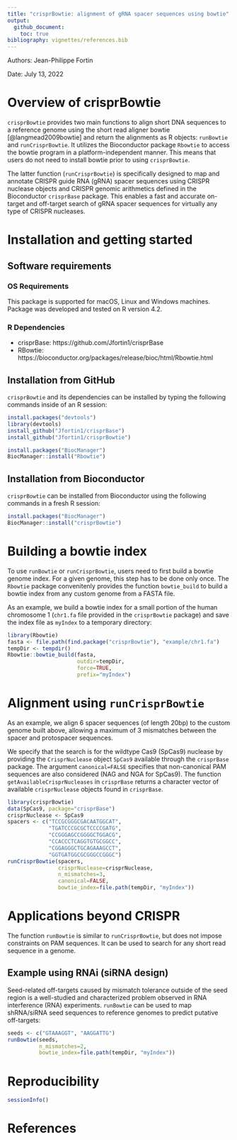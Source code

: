 ```yaml
---
title: "crisprBowtie: alignment of gRNA spacer sequences using bowtie"
output: 
  github_document:
    toc: true
bibliography: vignettes/references.bib
---
```



Authors: Jean-Philippe Fortin

Date: July 13, 2022



# Overview of crisprBowtie

`crisprBowtie` provides two main functions to align short DNA sequences to
a reference genome using the short read aligner bowtie [@langmead2009bowtie]
and return the alignments as R objects: `runBowtie` and `runCrisprBowtie`.
It utilizes the Bioconductor package `Rbowtie` to access the bowtie program
in a platform-independent manner. This means that users do not need to install
bowtie prior to using `crisprBowtie`. 


The latter function (`runCrisprBowtie`) is specifically designed
to map and annotate CRISPR guide RNA (gRNA) spacer sequences using
CRISPR nuclease objects and CRISPR genomic arithmetics defined in
the Bioconductor `crisprBase` package. This enables a fast and accurate
on-target and off-target search of gRNA spacer sequences for virtually any
type of CRISPR nucleases. 



# Installation and getting started

## Software requirements

### OS Requirements

This package is supported for macOS, Linux and Windows machines.
Package was developed and tested on R version 4.2.

### R Dependencies 

- crisprBase: https://github.com/Jfortin1/crisprBase
- RBowtie: https://bioconductor.org/packages/release/bioc/html/Rbowtie.html


## Installation from GitHub

`crisprBowtie` and its dependencies can be installed by typing the
following commands inside of an R session:

```r
install.packages("devtools")
library(devtools)
install_github("Jfortin1/crisprBase")
install_github("Jfortin1/crisprBowtie")

install.packages("BiocManager")
BiocManager::install("Rbowtie")
```


## Installation from Bioconductor

`crisprBowtie` can be installed from Bioconductor using the following
commands in a fresh R session:

```r
install.packages("BiocManager")
BiocManager::install("crisprBowtie")
```




# Building a bowtie index

To use `runBowtie` or `runCrisprBowtie`, users need to first build a bowtie
genome index. For a given genome, this step has to be done only once. 
The `Rbowtie` package convenitenly provides the function `bowtie_build`
to build a bowtie index from any custom genome from a FASTA file.

As an example, we build a bowtie index for a small portion of the human
chromosome 1 (`chr1.fa` file provided in the `crisprBowtie` package) and
save the index file as `myIndex` to a temporary directory:

```r
library(Rbowtie)
fasta <- file.path(find.package("crisprBowtie"), "example/chr1.fa")
tempDir <- tempdir()
Rbowtie::bowtie_build(fasta,
                      outdir=tempDir,
                      force=TRUE,
                      prefix="myIndex")
```

# Alignment using `runCrisprBowtie`

As an example, we align 6 spacer sequences (of length 20bp) to the
custom genome built above, allowing a maximum of 3 mismatches between the 
spacer and protospacer sequences. 

We specify that the search is for the wildtype Cas9 (SpCas9) nuclease
by providing the `CrisprNuclease` object `SpCas9` available through the 
`crisprBase` package. The argument `canonical=FALSE` specifies that 
non-canonical PAM sequences are also considered (NAG and NGA for SpCas9).
The function `getAvailableCrisprNucleases` in `crisprBase` returns a character
vector of available `crisprNuclease` objects found in `crisprBase`. 

```r
library(crisprBowtie)
data(SpCas9, package="crisprBase")
crisprNuclease <- SpCas9
spacers <- c("TCCGCGGGCGACAATGGCAT",
             "TGATCCCGCGCTCCCCGATG",
             "CCGGGAGCCGGGGCTGGACG",
             "CCACCCTCAGGTGTGCGGCC",
             "CGGAGGGCTGCAGAAAGCCT",
             "GGTGATGGCGCGGGCCGGGC")
runCrisprBowtie(spacers,
                crisprNuclease=crisprNuclease,
                n_mismatches=3,
                canonical=FALSE,
                bowtie_index=file.path(tempDir, "myIndex"))
```



# Applications beyond CRISPR

The function `runBowtie` is similar to `runCrisprBowtie`,
but does not impose constraints on PAM sequences.
It can be used to search for any short read sequence in a genome.

## Example using RNAi (siRNA design)

Seed-related off-targets caused by mismatch tolerance outside of the
seed region is a well-studied and characterized problem observed in RNA
interference (RNA) experiments. `runBowtie` can be used to map shRNA/siRNA seed
sequences to reference genomes to predict putative off-targets:

```r
seeds <- c("GTAAAGGT", "AAGGATTG")
runBowtie(seeds,
          n_mismatches=2,
          bowtie_index=file.path(tempDir, "myIndex"))
```




# Reproducibility

```r
sessionInfo()
```



# References




